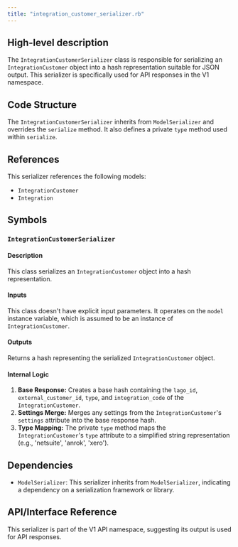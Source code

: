 ```yaml
---
title: "integration_customer_serializer.rb"
---
```


## High-level description
The `IntegrationCustomerSerializer` class is responsible for serializing an `IntegrationCustomer` object into a hash representation suitable for JSON output. This serializer is specifically used for API responses in the V1 namespace.

## Code Structure
The `IntegrationCustomerSerializer` inherits from `ModelSerializer` and overrides the `serialize` method. It also defines a private `type` method used within `serialize`.

## References
This serializer references the following models:
- `IntegrationCustomer`
- `Integration`

## Symbols

### `IntegrationCustomerSerializer`
#### Description
This class serializes an `IntegrationCustomer` object into a hash representation.

#### Inputs
This class doesn't have explicit input parameters. It operates on the `model` instance variable, which is assumed to be an instance of `IntegrationCustomer`.

#### Outputs
Returns a hash representing the serialized `IntegrationCustomer` object.

#### Internal Logic
1. **Base Response:** Creates a base hash containing the `lago_id`, `external_customer_id`, `type`, and `integration_code` of the `IntegrationCustomer`.
2. **Settings Merge:** Merges any settings from the `IntegrationCustomer`'s `settings` attribute into the base response hash.
3. **Type Mapping:** The private `type` method maps the `IntegrationCustomer`'s `type` attribute to a simplified string representation (e.g., 'netsuite', 'anrok', 'xero').

## Dependencies
- `ModelSerializer`: This serializer inherits from `ModelSerializer`, indicating a dependency on a serialization framework or library.

## API/Interface Reference
This serializer is part of the V1 API namespace, suggesting its output is used for API responses.
